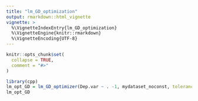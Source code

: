 ```yaml
---
title: "lm_GD_optimization"
output: rmarkdown::html_vignette
vignette: >
  %\VignetteIndexEntry{lm_GD_optimization}
  %\VignetteEngine{knitr::rmarkdown}
  %\VignetteEncoding{UTF-8}
---
```


```r
knitr::opts_chunk$set(
  collapse = TRUE,
  comment = "#>"
)
```

```r
library(cpp)
lm_opt_GD = lm_GD_optimizer(Dep.var ~ . -1, mydataset_noconst, tolerance=1e-3, maxit=1000, stepsize=1e-5, verbose=T)
lm_opt_GD
```

